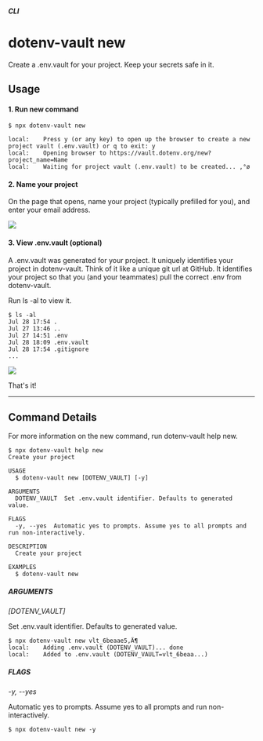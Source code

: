 
##### CLI
# dotenv-vault new

Create a .env.vault for your project. Keep your secrets safe in it.

## Usage

#### 1. Run new command

```
$ npx dotenv-vault new

local:    Press y (or any key) to open up the browser to create a new project vault (.env.vault) or q to exit: y
local:    Opening browser to https://vault.dotenv.org/new?project_name=Name
local:    Waiting for project vault (.env.vault) to be created... ‚°ø
```

#### 2. Name your project

On the page that opens, name your project (typically prefilled for you), and enter your email address.

![](/assets/img/cloudinary/Screen_Shot_2022-07-28_at_5.55.15_PM_jnnhto.png)

#### 3. View .env.vault (optional)

A .env.vault was generated for your project. It uniquely identifies your project in dotenv-vault. Think of it like a unique git url at GitHub. It identifies your project so that you (and your teammates) pull the correct .env from dotenv-vault.

Run ls -al to view it.

```
$ ls -al
Jul 28 17:54 .
Jul 27 13:46 ..
Jul 27 14:51 .env
Jul 28 18:09 .env.vault
Jul 28 17:54 .gitignore
...
```
![](/assets/img/cloudinary/Screen_Shot_2022-07-28_at_6.46.24_PM_s5qd3s.png)

That's it!

---

## Command Details

For more information on the new command, run dotenv-vault help new.

```
$ npx dotenv-vault help new
Create your project

USAGE
  $ dotenv-vault new [DOTENV_VAULT] [-y]

ARGUMENTS
  DOTENV_VAULT  Set .env.vault identifier. Defaults to generated value.

FLAGS
  -y, --yes  Automatic yes to prompts. Assume yes to all prompts and run non-interactively.

DESCRIPTION
  Create your project

EXAMPLES
  $ dotenv-vault new
```

##### ARGUMENTS

*[DOTENV_VAULT]*

Set .env.vault identifier. Defaults to generated value.

```
$ npx dotenv-vault new vlt_6beaae5‚Ä¶
local:    Adding .env.vault (DOTENV_VAULT)... done
local:    Added to .env.vault (DOTENV_VAULT=vlt_6beaa...)
```

##### FLAGS

*-y, --yes*

Automatic yes to prompts. Assume yes to all prompts and run non-interactively.

```
$ npx dotenv-vault new -y
```
